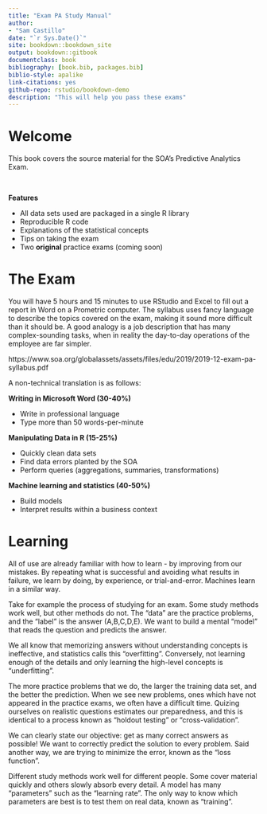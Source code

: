 ```yaml
--- 
title: "Exam PA Study Manual"
author: 
- "Sam Castillo"
date: "`r Sys.Date()`"
site: bookdown::bookdown_site
output: bookdown::gitbook
documentclass: book
bibliography: [book.bib, packages.bib]
biblio-style: apalike
link-citations: yes
github-repo: rstudio/bookdown-demo
description: "This will help you pass these exams"
---
```


# Welcome

\noindent\rule{\textwidth}{1pt}

This book covers the source material for the SOA's Predictive Analytics Exam.

<br>

**Features**

- All data sets used are packaged in a single R library
- Reproducible R code
- Explanations of the statistical concepts
- Tips on taking the exam
- Two **original** practice exams (coming soon)

# The Exam

You will have 5 hours and 15 minutes to use RStudio and Excel to fill out a report in Word on a Prometric computer.  The syllabus uses fancy language to describe the topics covered on the exam, making it sound more difficult than it should be.  A good analogy is a job description that has many complex-sounding tasks, when in reality the day-to-day operations of the employee are far simpler.

https://www.soa.org/globalassets/assets/files/edu/2019/2019-12-exam-pa-syllabus.pdf

A non-technical translation is as follows:

**Writing in Microsoft Word (30-40%)**

- Write in professional language
- Type more than 50 words-per-minute

**Manipulating Data in R (15-25%)**

- Quickly clean data sets
- Find data errors planted by the SOA
- Perform queries (aggregations, summaries, transformations)

**Machine learning and statistics (40-50%)**

- Build models
- Interpret results within a business context

# Learning

All of use are already familiar with how to learn - by improving from our mistakes.  By repeating what is successful and avoiding what results in failure, we learn by doing, by experience, or trial-and-error.  Machines learn in a similar way.

Take for example the process of studying for an exam.  Some study methods work well, but other methods do not.  The "data" are the practice problems, and the “label” is the answer (A,B,C,D,E).  We want to build a mental "model” that reads the question and predicts the answer.

We all know that memorizing answers without understanding concepts is ineffective, and statistics calls this "overfitting".  Conversely, not learning enough of the details and only learning the high-level concepts is "underfitting".

The more practice problems that we do, the larger the training data set, and the better the prediction.  When we see new problems, ones which have not appeared in the practice exams, we often have a difficult time. Quizing ourselves on realistic questions estimates our preparedness, and this is identical to a process known as "holdout testing" or "cross-validation". 

We can clearly state our objective: get as many correct answers as possible! We want to correctly predict the solution to every problem.  Said another way, we are trying to minimize the error, known as the "loss function".  

Different study methods work well for different people.  Some cover material quickly and others slowly absorb every detail.  A model has many "parameters" such as the "learning rate".  The only way to know which parameters are best is to test them on real data, known as "training".




